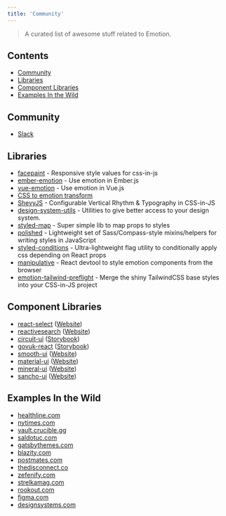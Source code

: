 ```yaml
---
title: 'Community'
---
```


> A curated list of awesome stuff related to Emotion.

## Contents

- [Community](#community)
- [Libraries](#libraries)
- [Component Libraries](#component-libraries)
- [Examples In the Wild](#examples-in-the-wild)

## Community

- [Slack](https://emotion.now.sh)

## Libraries

- [facepaint](https://github.com/emotion-js/facepaint) - Responsive style values for css-in-js
- [ember-emotion](https://github.com/alexlafroscia/ember-emotion) - Use emotion in Ember.js
- [vue-emotion](https://github.com/egoist/vue-emotion) - Use emotion in Vue.js
- [CSS to emotion transform](https://transform.now.sh/css-to-emotion/)
- [ShevyJS](https://github.com/kyleshevlin/shevyjs) - Configurable Vertical Rhythm & Typography in CSS-in-JS
- [design-system-utils](https://github.com/mrmartineau/design-system-utils) - Utilities to give better access to your design system.
- [styled-map](https://github.com/scf4/styled-map) - Super simple lib to map props to styles
- [polished](https://github.com/styled-components/polished) - Lightweight set of Sass/Compass-style mixins/helpers for writing styles in JavaScript
- [styled-conditions](https://github.com/karolisgrinkevicius/styled-conditions) - Ultra-lightweight flag utility to conditionally apply css depending on React props
- [manipulative](https://github.com/paulshen/manipulative) - React devtool to style emotion components from the browser
- [emotion-tailwind-preflight](https://github.com/flogy/emotion-tailwind-preflight) - Merge the shiny TailwindCSS base styles into your CSS-in-JS project

## Component Libraries

- [react-select](https://github.com/JedWatson/react-select) ([Website](http://jedwatson.github.io/react-select/))
- [reactivesearch](https://github.com/appbaseio/reactivesearch) ([Website](https://opensource.appbase.io/reactivesearch/))
- [circuit-ui](https://github.com/sumup/circuit-ui) ([Storybook](https://sumup.github.io/circuit-ui/))
- [govuk-react](https://github.com/govuk-react/govuk-react) ([Storybook](https://govuk-react.github.io/govuk-react/))
- [smooth-ui](https://github.com/smooth-code/smooth-ui) ([Website](https://smooth-ui.smooth-code.com/))
- [material-ui](https://github.com/mui-org/material-ui) ([Website](https://mui.com/))
- [mineral-ui](https://mineral-ui.com) ([Website](https://mineral-ui.com))
- [sancho-ui](https://sancho-ui.com) ([Website](https://sancho-ui.com))

## Examples In the Wild

- [healthline.com](https://www.healthline.com/health/body-aches)
- [nytimes.com](https://www.nytimes.com)
- [vault.crucible.gg](http://vault.crucible.gg/)
- [saldotuc.com](https://saldotuc.com)
- [gatsbythemes.com](https://gatsbythemes.com/)
- [blazity.com](https://blazity.com/)
- [postmates.com](https://postmates.com/)
- [thedisconnect.co](https://thedisconnect.co/one)
- [zefenify.com](https://zefenify.com/about.html)
- [strelkamag.com](https://strelkamag.com/)
- [rookout.com](https://www.rookout.com)
- [figma.com](https://www.figma.com/)
- [designsystems.com](https://www.designsystems.com/)
